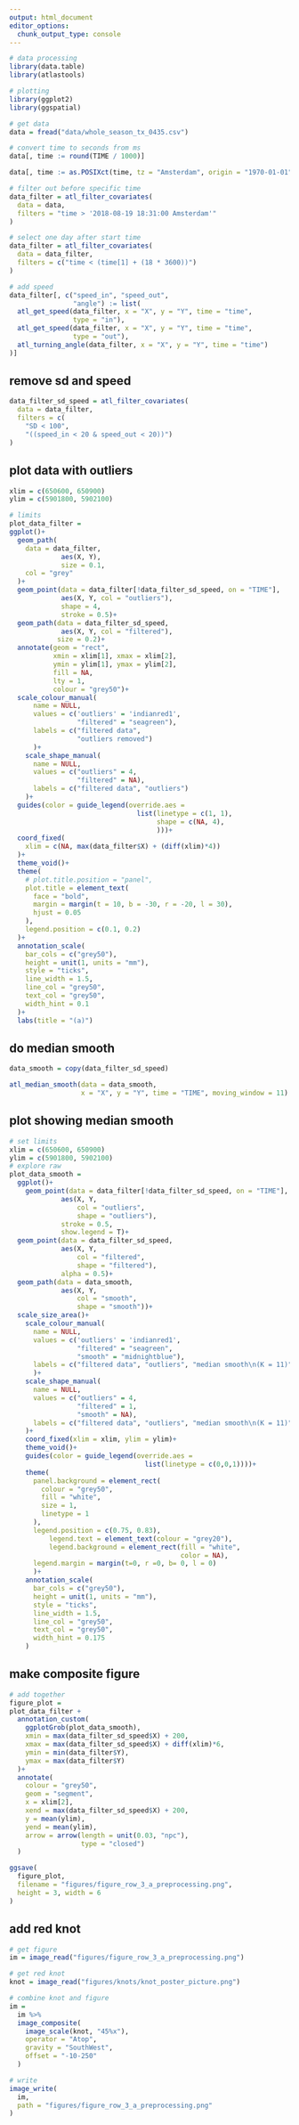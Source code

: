 ```yaml
---
output: html_document
editor_options: 
  chunk_output_type: console
---
```


```r
# data processing
library(data.table)
library(atlastools)

# plotting
library(ggplot2)
library(ggspatial)
```

```r
# get data
data = fread("data/whole_season_tx_0435.csv")

# convert time to seconds from ms
data[, time := round(TIME / 1000)]

data[, time := as.POSIXct(time, tz = "Amsterdam", origin = "1970-01-01")]
```

```r
# filter out before specific time
data_filter = atl_filter_covariates(
  data = data,
  filters = "time > '2018-08-19 18:31:00 Amsterdam'"
)

# select one day after start time
data_filter = atl_filter_covariates(
  data = data_filter,
  filters = c("time < (time[1] + (18 * 3600))")
)
```

```r
# add speed
data_filter[, c("speed_in", "speed_out",
                "angle") := list(
  atl_get_speed(data_filter, x = "X", y = "Y", time = "time",
                type = "in"),
  atl_get_speed(data_filter, x = "X", y = "Y", time = "time",
                type = "out"),
  atl_turning_angle(data_filter, x = "X", y = "Y", time = "time")
)]
```

## remove sd and speed

```r
data_filter_sd_speed = atl_filter_covariates(
  data = data_filter,
  filters = c(
    "SD < 100",
    "((speed_in < 20 & speed_out < 20))")
)
```

## plot data with outliers

```r
xlim = c(650600, 650900)
ylim = c(5901800, 5902100)

# limits
plot_data_filter =
ggplot()+
  geom_path(
    data = data_filter,
             aes(X, Y),
             size = 0.1,
    col = "grey"
  )+
  geom_point(data = data_filter[!data_filter_sd_speed, on = "TIME"],
             aes(X, Y, col = "outliers"),
             shape = 4,
             stroke = 0.5)+
  geom_path(data = data_filter_sd_speed,
             aes(X, Y, col = "filtered"),
            size = 0.2)+
  annotate(geom = "rect",
           xmin = xlim[1], xmax = xlim[2],
           ymin = ylim[1], ymax = ylim[2],
           fill = NA,
           lty = 1,
           colour = "grey50")+
  scale_colour_manual(
      name = NULL, 
      values = c('outliers' = 'indianred1',
                 "filtered" = "seagreen"), 
      labels = c("filtered data", 
                 "outliers removed")
      )+
    scale_shape_manual(
      name = NULL,
      values = c("outliers" = 4,
                 "filtered" = NA),
      labels = c("filtered data", "outliers")
    )+
  guides(color = guide_legend(override.aes = 
                                list(linetype = c(1, 1),
                                     shape = c(NA, 4),
                                     )))+
  coord_fixed(
    xlim = c(NA, max(data_filter$X) + (diff(xlim)*4))
  )+
  theme_void()+
  theme(
    # plot.title.position = "panel",
    plot.title = element_text(
      face = "bold",
      margin = margin(t = 10, b = -30, r = -20, l = 30),
      hjust = 0.05
    ),
    legend.position = c(0.1, 0.2)
  )+
  annotation_scale(
    bar_cols = c("grey50"),
    height = unit(1, units = "mm"),
    style = "ticks",
    line_width = 1.5,
    line_col = "grey50",
    text_col = "grey50",
    width_hint = 0.1
  )+
  labs(title = "(a)")
```

## do median smooth

```r
data_smooth = copy(data_filter_sd_speed)

atl_median_smooth(data = data_smooth,
                  x = "X", y = "Y", time = "TIME", moving_window = 11)
```

## plot showing median smooth

```r
# set limits
xlim = c(650600, 650900)
ylim = c(5901800, 5902100)
# explore raw
plot_data_smooth =
  ggplot()+
    geom_point(data = data_filter[!data_filter_sd_speed, on = "TIME"],
             aes(X, Y, 
                 col = "outliers",
                 shape = "outliers"),
             stroke = 0.5,
             show.legend = T)+
  geom_point(data = data_filter_sd_speed,
             aes(X, Y,
                 col = "filtered",
                 shape = "filtered"),
             alpha = 0.5)+
  geom_path(data = data_smooth,
             aes(X, Y, 
                 col = "smooth",
                 shape = "smooth"))+
  scale_size_area()+
    scale_colour_manual(
      name = NULL, 
      values = c('outliers' = 'indianred1',
                 "filtered" = "seagreen",
                 "smooth" = "midnightblue"), 
      labels = c("filtered data", "outliers", "median smooth\n(K = 11)")
      )+
    scale_shape_manual(
      name = NULL,
      values = c("outliers" = 4,
                 "filtered" = 1,
                 "smooth" = NA),
      labels = c("filtered data", "outliers", "median smooth\n(K = 11)")
    )+
    coord_fixed(xlim = xlim, ylim = ylim)+
    theme_void()+
    guides(color = guide_legend(override.aes = 
                                  list(linetype = c(0,0,1))))+
    theme(
      panel.background = element_rect(
        colour = "grey50",
        fill = "white",
        size = 1,
        linetype = 1
      ),
      legend.position = c(0.75, 0.83),
          legend.text = element_text(colour = "grey20"),
          legend.background = element_rect(fill = "white",
                                           color = NA),
      legend.margin = margin(t=0, r =0, b= 0, l = 0)
      )+
    annotation_scale(
      bar_cols = c("grey50"),
      height = unit(1, units = "mm"),
      style = "ticks",
      line_width = 1.5,
      line_col = "grey50",
      text_col = "grey50",
      width_hint = 0.175
    )
```


## make composite figure

```r
# add together
figure_plot =
plot_data_filter +
  annotation_custom(
    ggplotGrob(plot_data_smooth),
    xmin = max(data_filter_sd_speed$X) + 200,
    xmax = max(data_filter_sd_speed$X) + diff(xlim)*6,
    ymin = min(data_filter$Y),
    ymax = max(data_filter$Y)
  )+
  annotate(
    colour = "grey50",
    geom = "segment",
    x = xlim[2],
    xend = max(data_filter_sd_speed$X) + 200,
    y = mean(ylim),
    yend = mean(ylim),
    arrow = arrow(length = unit(0.03, "npc"),
                  type = "closed")
  )
```

```r
ggsave(
  figure_plot,
  filename = "figures/figure_row_3_a_preprocessing.png",
  height = 3, width = 6
)
```

## add red knot

```r
# get figure
im = image_read("figures/figure_row_3_a_preprocessing.png")

# get red knot
knot = image_read("figures/knots/knot_poster_picture.png")

# combine knot and figure
im = 
  im %>% 
  image_composite(
    image_scale(knot, "45%x"),
    operator = "Atop",
    gravity = "SouthWest",
    offset = "-10-250"
  )

# write
image_write(
  im,
  path = "figures/figure_row_3_a_preprocessing.png"
)
```


